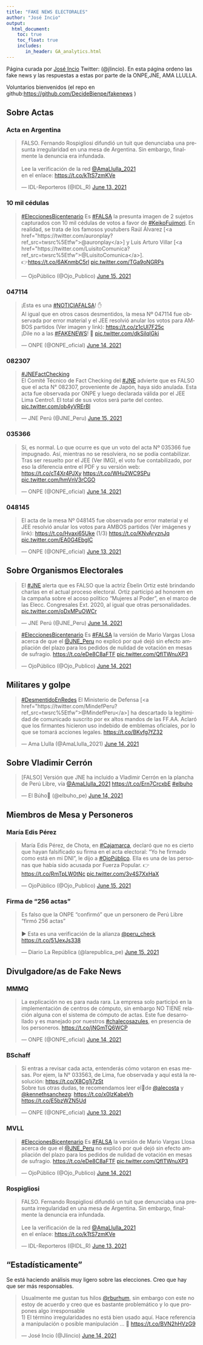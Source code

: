 ```yaml
---
title: "FAKE NEWS ELECTORALES"
author: "José Incio"
output: 
  html_document:
    toc: true
    toc_float: true
    includes:
       in_header: GA_analytics.html
---
```


Página curada por [José Incio](www.joseincio.com) Twitter: (@jlincio). En esta página ordeno las fake news y las respuestas a estas por parte de la ONPE,JNE, AMA LLULLA. 

Voluntarios bienvenidos (el repo en github:[https://github.com/DecideBienpe/fakenews](https://github.com/DecideBienpe/fakenews) )

## Sobre Actas
### Acta en Argentina 

<blockquote class="twitter-tweet"><p lang="es" dir="ltr">FALSO. Fernando Rospigliosi difundió un tuit que denunciaba una presunta irregularidad en una mesa de Argentina. Sin embargo, finalmente la denuncia era infundada.<br><br>Lee la verificación de la red <a href="https://twitter.com/AmaLlulla_2021?ref_src=twsrc%5Etfw">@AmaLlulla_2021</a><br> en el enlace: <a href="https://t.co/kTtS7zmKVe">https://t.co/kTtS7zmKVe</a></p>&mdash; IDL-Reporteros (@IDL_R) <a href="https://twitter.com/IDL_R/status/1403889362056667138?ref_src=twsrc%5Etfw">June 13, 2021</a></blockquote> <script async src="https://platform.twitter.com/widgets.js" charset="utf-8"></script>

### 10 mil cédulas

<blockquote class="twitter-tweet"><p lang="es" dir="ltr"><a href="https://twitter.com/hashtag/EleccionesBicentenario?src=hash&amp;ref_src=twsrc%5Etfw">#EleccionesBicentenario</a> Es <a href="https://twitter.com/hashtag/FALSA?src=hash&amp;ref_src=twsrc%5Etfw">#FALSA</a> la presunta imagen de 2 sujetos capturados con 10 mil cédulas de votos a favor de <a href="https://twitter.com/hashtag/KeikoFujimori?src=hash&amp;ref_src=twsrc%5Etfw">#KeikoFujimori</a>. En realidad, se trata de los famosos youtubers Raúl Álvarez [<a href="https://twitter.com/auronplay?ref_src=twsrc%5Etfw">@auronplay</a>] y Luis Arturo Villar [<a href="https://twitter.com/LuisitoComunica?ref_src=twsrc%5Etfw">@LuisitoComunica</a>].<br>👉<a href="https://t.co/6AKnmbC5rl">https://t.co/6AKnmbC5rl</a> <a href="https://t.co/TGa9oNGRPs">pic.twitter.com/TGa9oNGRPs</a></p>&mdash; OjoPúblico (@Ojo_Publico) <a href="https://twitter.com/Ojo_Publico/status/1404593967963029507?ref_src=twsrc%5Etfw">June 15, 2021</a></blockquote> <script async src="https://platform.twitter.com/widgets.js" charset="utf-8"></script>

### 047114 

<blockquote class="twitter-tweet"><p lang="es" dir="ltr">¡Esta es una <a href="https://twitter.com/hashtag/NOTICIAFALSA?src=hash&amp;ref_src=twsrc%5Etfw">#NOTICIAFALSA</a>! ✋<br>Al igual que en otros casos desmentidos, la mesa Nº 047114 fue observada por error material y el JEE resolvió anular los votos para AMBOS partidos (Ver imagen y link): <a href="https://t.co/z1cUl7F25c">https://t.co/z1cUl7F25c</a><br>¡Dile no a las <a href="https://twitter.com/hashtag/FAKENEWS?src=hash&amp;ref_src=twsrc%5Etfw">#FAKENEWS</a>! 🚫 <a href="https://t.co/dkSilqIGki">pic.twitter.com/dkSilqIGki</a></p>&mdash; ONPE (@ONPE_oficial) <a href="https://twitter.com/ONPE_oficial/status/1404232577779748866?ref_src=twsrc%5Etfw">June 14, 2021</a></blockquote> <script async src="https://platform.twitter.com/widgets.js" charset="utf-8"></script>

### 082307 

<blockquote class="twitter-tweet"><p lang="es" dir="ltr"><a href="https://twitter.com/hashtag/JNEFactChecking?src=hash&amp;ref_src=twsrc%5Etfw">#JNEFactChecking</a> <br>El Comité Técnico de Fact Checking del <a href="https://twitter.com/hashtag/JNE?src=hash&amp;ref_src=twsrc%5Etfw">#JNE</a> advierte que es FALSO que el acta N° 082307, proveniente de Japón, haya sido anulada. Esta acta fue observada por ONPE y luego declarada válida por el JEE Lima Centro1. El total de sus votos será parte del conteo. <a href="https://t.co/ob4yVRErBl">pic.twitter.com/ob4yVRErBl</a></p>&mdash; JNE Perú (@JNE_Peru) <a href="https://twitter.com/JNE_Peru/status/1404634465796771843?ref_src=twsrc%5Etfw">June 15, 2021</a></blockquote> <script async src="https://platform.twitter.com/widgets.js" charset="utf-8"></script>

### 035366 

<blockquote class="twitter-tweet"><p lang="es" dir="ltr">Sí, es normal. Lo que ocurre es que un voto del acta Nº 035366 fue impugnado. Así, mientras no se resolviera, no se podía contabilizar. Tras ser resuelto por el JEE (Ver IMG), el voto fue contabilizado, por eso la diferencia entre el PDF y su versión web: <a href="https://t.co/cT4Xr4PJXy">https://t.co/cT4Xr4PJXy</a> <a href="https://t.co/WHu2WC9SPu">https://t.co/WHu2WC9SPu</a> <a href="https://t.co/hmVnV3rCGO">pic.twitter.com/hmVnV3rCGO</a></p>&mdash; ONPE (@ONPE_oficial) <a href="https://twitter.com/ONPE_oficial/status/1404230095104098308?ref_src=twsrc%5Etfw">June 14, 2021</a></blockquote> <script async src="https://platform.twitter.com/widgets.js" charset="utf-8"></script>

### 048145

<blockquote class="twitter-tweet"><p lang="es" dir="ltr">El acta de la mesa Nº 048145 fue observada por error material y el JEE resolvió anular los votos para AMBOS partidos (Ver imágenes y link): <a href="https://t.co/Hvaxi65Uke">https://t.co/Hvaxi65Uke</a> (1/3) <a href="https://t.co/KNvAryznJq">https://t.co/KNvAryznJq</a> <a href="https://t.co/EA0G4EbglC">pic.twitter.com/EA0G4EbglC</a></p>&mdash; ONPE (@ONPE_oficial) <a href="https://twitter.com/ONPE_oficial/status/1404137696822501377?ref_src=twsrc%5Etfw">June 13, 2021</a></blockquote> <script async src="https://platform.twitter.com/widgets.js" charset="utf-8"></script>

## Sobre Organismos Electorales 

<blockquote class="twitter-tweet"><p lang="es" dir="ltr">El <a href="https://twitter.com/hashtag/JNE?src=hash&amp;ref_src=twsrc%5Etfw">#JNE</a> alerta que es FALSO que la actriz Ébelin Ortiz esté brindando charlas en el actual proceso electoral. Ortiz participó ad honorem en la campaña sobre el acoso político “Mujeres al Poder”, en el marco de las Elecc. Congresales Ext. 2020, al igual que otras personalidades. <a href="https://t.co/oDxMPuOWCr">pic.twitter.com/oDxMPuOWCr</a></p>&mdash; JNE Perú (@JNE_Peru) <a href="https://twitter.com/JNE_Peru/status/1404529470476886016?ref_src=twsrc%5Etfw">June 14, 2021</a></blockquote> <script async src="https://platform.twitter.com/widgets.js" charset="utf-8"></script>

<blockquote class="twitter-tweet"><p lang="es" dir="ltr"><a href="https://twitter.com/hashtag/EleccionesBicentenario?src=hash&amp;ref_src=twsrc%5Etfw">#EleccionesBicentenario</a> Es <a href="https://twitter.com/hashtag/FALSA?src=hash&amp;ref_src=twsrc%5Etfw">#FALSA</a> la versión de Mario Vargas Llosa acerca de que el <a href="https://twitter.com/JNE_Peru?ref_src=twsrc%5Etfw">@JNE_Peru</a> no explicó por qué dejó sin efecto ampliación del plazo para los pedidos de nulidad de votación en mesas de sufragio. <a href="https://t.co/eDe8C8aFTF">https://t.co/eDe8C8aFTF</a> <a href="https://t.co/QflTWnuXP3">pic.twitter.com/QflTWnuXP3</a></p>&mdash; OjoPúblico (@Ojo_Publico) <a href="https://twitter.com/Ojo_Publico/status/1404332580636442624?ref_src=twsrc%5Etfw">June 14, 2021</a></blockquote> <script async src="https://platform.twitter.com/widgets.js" charset="utf-8"></script>

## Militares y golpe 

<blockquote class="twitter-tweet"><p lang="es" dir="ltr"><a href="https://twitter.com/hashtag/DesmentidoEnRedes?src=hash&amp;ref_src=twsrc%5Etfw">#DesmentidoEnRedes</a> El Ministerio de Defensa [<a href="https://twitter.com/MindefPeru?ref_src=twsrc%5Etfw">@MindefPeru</a>] ha descartado la legitimidad de comunicado suscrito por ex altos mandos de las FF.AA. Aclaró que los firmantes hicieron uso indebido de emblemas oficiales, por lo que se tomará acciones legales. <a href="https://t.co/BKvfg7fZ32">https://t.co/BKvfg7fZ32</a></p>&mdash; Ama Llulla (@AmaLlulla_2021) <a href="https://twitter.com/AmaLlulla_2021/status/1404566067184287747?ref_src=twsrc%5Etfw">June 14, 2021</a></blockquote> <script async src="https://platform.twitter.com/widgets.js" charset="utf-8"></script>

## Sobre Vladimir Cerrón

<blockquote class="twitter-tweet"><p lang="es" dir="ltr">[FALSO] Versión que JNE ha incluido a Vladimir Cerrón en la plancha de Perú Libre, vía <a href="https://twitter.com/AmaLlulla_2021?ref_src=twsrc%5Etfw">@AmaLlulla_2021</a> <a href="https://t.co/Ern7CrcxbE">https://t.co/Ern7CrcxbE</a> <a href="https://twitter.com/hashtag/elbuho?src=hash&amp;ref_src=twsrc%5Etfw">#elbuho</a></p>&mdash; El Búho🦉 (@elbuho_pe) <a href="https://twitter.com/elbuho_pe/status/1404497927280672776?ref_src=twsrc%5Etfw">June 14, 2021</a></blockquote> <script async src="https://platform.twitter.com/widgets.js" charset="utf-8"></script>

## Miembros de Mesa y Personeros

### María Edis Pérez 

<blockquote class="twitter-tweet"><p lang="es" dir="ltr">María Edis Pérez, de Chota, en <a href="https://twitter.com/hashtag/Cajamarca?src=hash&amp;ref_src=twsrc%5Etfw">#Cajamarca</a>, declaró que no es cierto que hayan falsificado su firma en el acta electoral: “Yo he firmado como está en mi DNI”, le dijo a <a href="https://twitter.com/hashtag/OjoP%C3%BAblico?src=hash&amp;ref_src=twsrc%5Etfw">#OjoPúblico</a>. Ella es una de las personas que había sido acusada por Fuerza Popular. 👉<a href="https://t.co/RmTpLW0tNc">https://t.co/RmTpLW0tNc</a> <a href="https://t.co/3v4S7XxHaX">pic.twitter.com/3v4S7XxHaX</a></p>&mdash; OjoPúblico (@Ojo_Publico) <a href="https://twitter.com/Ojo_Publico/status/1404830415194624001?ref_src=twsrc%5Etfw">June 15, 2021</a></blockquote> <script async src="https://platform.twitter.com/widgets.js" charset="utf-8"></script>

### Firma de "256 actas"
<blockquote class="twitter-tweet"><p lang="es" dir="ltr">Es falso que la ONPE “confirmó” que un personero de Perú Libre “firmó 256 actas”<br><br>▶️ Esta es una verificación de la alianza <a href="https://twitter.com/peru_check?ref_src=twsrc%5Etfw">@peru_check</a> <a href="https://t.co/51JexJs338">https://t.co/51JexJs338</a></p>&mdash; Diario La República (@larepublica_pe) <a href="https://twitter.com/larepublica_pe/status/1404889214429315073?ref_src=twsrc%5Etfw">June 15, 2021</a></blockquote> <script async src="https://platform.twitter.com/widgets.js" charset="utf-8"></script>

## Divulgadore/as de Fake News 

### MMMQ

<blockquote class="twitter-tweet"><p lang="es" dir="ltr">La explicación no es para nada rara. La empresa solo participó en la implementación de centros de cómputo, sin embargo NO TIENE relación alguna con el sistema de cómputo de actas. Este fue desarrollado y es manejado por nuestros <a href="https://twitter.com/hashtag/chalecosazules?src=hash&amp;ref_src=twsrc%5Etfw">#chalecosazules</a>, en presencia de los personeros. <a href="https://t.co/jNGmTQ6WCP">https://t.co/jNGmTQ6WCP</a></p>&mdash; ONPE (@ONPE_oficial) <a href="https://twitter.com/ONPE_oficial/status/1404583140585246727?ref_src=twsrc%5Etfw">June 14, 2021</a></blockquote> <script async src="https://platform.twitter.com/widgets.js" charset="utf-8"></script>



### BSchaff

<blockquote class="twitter-tweet"><p lang="es" dir="ltr">Si entras a revisar cada acta, entenderás cómo votaron en esas mesas. Por ejem, la N° 033563, de Lima, fue observada y aquí está la resolución: <a href="https://t.co/X8Cg1j7zSt">https://t.co/X8Cg1j7zSt</a><br>Sobre tus otras dudas, te recomendamos leer el🧵de <a href="https://twitter.com/alecosta?ref_src=twsrc%5Etfw">@alecosta</a> y <a href="https://twitter.com/kennethsanchezg?ref_src=twsrc%5Etfw">@kennethsanchezg</a>: <a href="https://t.co/x0IzKabeVh">https://t.co/x0IzKabeVh</a> <a href="https://t.co/E5bzWZN5Ud">https://t.co/E5bzWZN5Ud</a></p>&mdash; ONPE (@ONPE_oficial) <a href="https://twitter.com/ONPE_oficial/status/1404118961801863177?ref_src=twsrc%5Etfw">June 13, 2021</a></blockquote> <script async src="https://platform.twitter.com/widgets.js" charset="utf-8"></script>

### MVLL 

<blockquote class="twitter-tweet"><p lang="es" dir="ltr"><a href="https://twitter.com/hashtag/EleccionesBicentenario?src=hash&amp;ref_src=twsrc%5Etfw">#EleccionesBicentenario</a> Es <a href="https://twitter.com/hashtag/FALSA?src=hash&amp;ref_src=twsrc%5Etfw">#FALSA</a> la versión de Mario Vargas Llosa acerca de que el <a href="https://twitter.com/JNE_Peru?ref_src=twsrc%5Etfw">@JNE_Peru</a> no explicó por qué dejó sin efecto ampliación del plazo para los pedidos de nulidad de votación en mesas de sufragio. <a href="https://t.co/eDe8C8aFTF">https://t.co/eDe8C8aFTF</a> <a href="https://t.co/QflTWnuXP3">pic.twitter.com/QflTWnuXP3</a></p>&mdash; OjoPúblico (@Ojo_Publico) <a href="https://twitter.com/Ojo_Publico/status/1404332580636442624?ref_src=twsrc%5Etfw">June 14, 2021</a></blockquote> <script async src="https://platform.twitter.com/widgets.js" charset="utf-8"></script>

### Rospigliosi 

<blockquote class="twitter-tweet"><p lang="es" dir="ltr">FALSO. Fernando Rospigliosi difundió un tuit que denunciaba una presunta irregularidad en una mesa de Argentina. Sin embargo, finalmente la denuncia era infundada.<br><br>Lee la verificación de la red <a href="https://twitter.com/AmaLlulla_2021?ref_src=twsrc%5Etfw">@AmaLlulla_2021</a><br> en el enlace: <a href="https://t.co/kTtS7zmKVe">https://t.co/kTtS7zmKVe</a></p>&mdash; IDL-Reporteros (@IDL_R) <a href="https://twitter.com/IDL_R/status/1403889362056667138?ref_src=twsrc%5Etfw">June 13, 2021</a></blockquote> <script async src="https://platform.twitter.com/widgets.js" charset="utf-8"></script>

## "Estadísticamente"

Se está haciendo análisis muy ligero sobre las elecciones. Creo que hay que ser más responsables. 

<blockquote class="twitter-tweet"><p lang="es" dir="ltr">Usualmente me gustan tus hilos <a href="https://twitter.com/rburhum?ref_src=twsrc%5Etfw">@rburhum</a>, sin embargo con este no estoy de acuerdo y creo que es bastante problemático y lo que propones algo irresponsable<br>1) El término irregularidades no está bien usado aquí. Hace referencia a manipulación o posible manipulación ... 🧵 <a href="https://t.co/BVN2hHVzG9">https://t.co/BVN2hHVzG9</a></p>&mdash; José Incio (@Jlincio) <a href="https://twitter.com/Jlincio/status/1404256144026214402?ref_src=twsrc%5Etfw">June 14, 2021</a></blockquote> <script async src="https://platform.twitter.com/widgets.js" charset="utf-8"></script>




